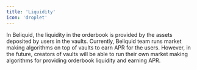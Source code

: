 ```yaml
---
title: 'Liquidity'
icon: 'droplet'
---
```


In Beliquid, the liquidity in the orderbook is provided by the assets deposited by users in the vaults. Currently, Beliquid team runs market making algorithms on top of vaults to earn APR for the users. However, in the future, creators of vaults will be able to run their own market making algorithms for providing orderbook liquidity and earning APR.